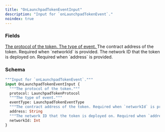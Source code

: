 ```yaml
---
title: "OnLaunchpadTokenEventInput"
description: "Input for `onLaunchpadTokenEvent`."
noindex: true
---
```


### Fields

<a href="/api-reference/types/launchpadtokenprotocol">
  <ResponseField name="protocol" type="LaunchpadTokenProtocol">
    The protocol of the token.
  </ResponseField>
</a>

<a href="/api-reference/types/launchpadtokeneventtype">
  <ResponseField name="eventType" type="LaunchpadTokenEventType">
    The type of event.
  </ResponseField>
</a>

<ResponseField name="address" type="String">
  The contract address of the token. Required when `networkId` is provided.
</ResponseField>

<ResponseField name="networkId" type="Int">
  The network ID that the token is deployed on. Required when `address` is provided.
</ResponseField>

### Schema


```graphql 
"""Input for `onLaunchpadTokenEvent`."""
input OnLaunchpadTokenEventInput {
  """The protocol of the token."""
  protocol: LaunchpadTokenProtocol
  """The type of event."""
  eventType: LaunchpadTokenEventType
  """The contract address of the token. Required when `networkId` is provided."""
  address: String
  """The network ID that the token is deployed on. Required when `address` is provided."""
  networkId: Int
}
```
